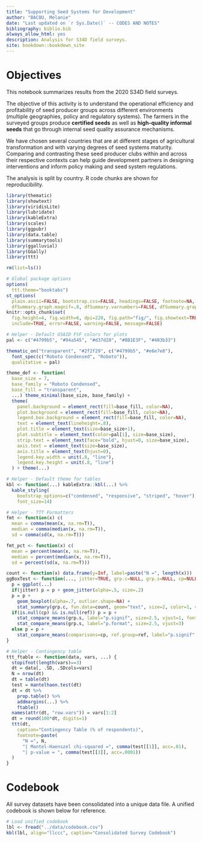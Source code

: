 ```yaml
---
title: "Supporting Seed Systems for Development"
author: "BACOU, Melanie"
date: "Last updated on `r Sys.Date()` -- CODES AND NOTES"
bibliography: biblio.bib
always_allow_html: yes
description: Analysis for S34D field surveys.
site: bookdown::bookdown_site
---
```


# Objectives

This notebook summarizes results from the 2020 S34D field surveys. 

The objective of this activity is to understand the operational efficiency and profitability of seed producer groups across different environments (multiple geographies, policy and regulatory systems). The farmers in the surveyed groups produce **certified seeds** as well as **high-quality informal seeds** that go through internal seed quality assurance mechanisms. 

We have chosen several countries that are at different stages of agricultural transformation and with varying degrees of seed systems maturity. Comparing and contrasting these seed producer clubs within and across their respective contexts can help guide development partners in designing interventions and inform policy making and seed system regulations.

The analysis is split by country. R code chunks are shown for reproducibility.


```r

library(thematic)
library(showtext)
library(viridisLite)
library(lubridate)
library(kableExtra)
library(scales)
library(ggpubr)
library(data.table)
library(summarytools)
library(ggalluvial)
library(GGally)
library(ttt)

rm(list=ls())

# Global package options
options(
  ttt.theme="booktabs") 
st_options(
  plain.ascii=FALSE, bootstrap.css=FALSE, headings=FALSE, footnote=NA,
  dfSummary.graph.magnif=.8, dfSummary.varnumbers=FALSE, dfSummary.graph.col = FALSE) 
knitr::opts_chunk$set(
  fig.height=4, fig.width=6, dpi=220, fig.path="fig/", fig.showtext=TRUE, 
  include=TRUE, error=FALSE, warning=FALSE, message=FALSE)

# Helper - Default USAID FtF colors for plots
pal <- c("#4799b5", "#94a545", "#d37d28", "#8B1E3F", "#403b33")

thematic_on("transparent", "#2f2f29", c("#4799b5", "#e6e7e8"),
  font_spec(c("Roboto Condensed", "Roboto")),
  qualitative = pal)

theme_def <- function(
  base_size = 7, 
  base_family = "Roboto Condensed",
  base_fill = "transparent",
  ...) theme_minimal(base_size, base_family) +
  theme(
    panel.background = element_rect(fill=base_fill, color=NA),
    plot.background = element_rect(fill=base_fill, color=NA),
    legend.box.background = element_rect(fill=base_fill, color=NA),
    text = element_text(lineheight=.8),
    plot.title = element_text(size=base_size+1),
    plot.subtitle = element_text(color=pal[1], size=base_size),
    strip.text = element_text(face="bold", hjust=0, size=base_size),
    axis.text = element_text(size=base_size),
    axis.title = element_text(hjust=0),
    legend.key.width = unit(.8, "line"),
    legend.key.height = unit(.8, "line")
  ) + theme(...)

# Helper - Default theme for tables
kbl <- function(...) kableExtra::kbl(...) %>% 
  kable_styling(
    bootstrap_options=c("condensed", "responsive", "striped", "hover"), 
    font_size=14)

# Helper - TTT Formatters
fmt <- function(x) c(
  mean = comma(mean(x, na.rm=T)), 
  median = comma(median(x, na.rm=T)),
  sd = comma(sd(x, na.rm=T)))

fmt_pct <- function(x) c(
  mean = percent(mean(x, na.rm=T)), 
  median = percent(median(x, na.rm=T)),
  sd = percent(sd(x, na.rm=T)))

count <- function(x) data.frame(y=Inf, label=paste("N =", length(x)))
ggBoxTest <- function(..., jitter=TRUE, grp.c=NULL, grp.s=NULL, cp=NULL, ref=NULL) {
  p = ggplot(...)
  if(jitter) p = p + geom_jitter(alpha=.5, size=.2)
  p = p + 
    geom_boxplot(alpha=.7, outlier.shape=NA) +
    stat_summary(grp.c, fun.data=count, geom="text", size=2, color=1, vjust=1)
  if(is.null(cp) && is.null(ref)) p = p +
    stat_compare_means(grp.s, label="p.signif", size=2.5, vjust=1, fontface="bold") +
    stat_compare_means(grp.s, label="p.format", size=2.5, vjust=3)
  else p = p +
    stat_compare_means(comparisons=cp, ref.group=ref, label="p.signif", size=2.5)
}

# Helper - Contingency table
ttt_ftable <- function(data, vars, ...) {
  stopifnot(length(vars)==3)
  dt = data[, .SD, .SDcols=vars]
  N = nrow(dt)
  dt = table(dt)
  test = mantelhaen.test(dt)
  dt = dt %>%
    prop.table() %>%
    addmargins(...) %>%
    ftable()
  names(attr(dt, "row.vars")) = vars[1:2]
  dt = round(100*dt, digits=1)
  ttt(dt,
    caption="Contingency Table (% of respondents)",
    footnote=paste(
      "N =", N,
      "| Mantel-Haenszel chi-squared =", comma(test[[1]], acc=.01),
      "| p-value = ", comma(test[[3]], acc=.0001))
  )
}

```

# Codebook

All survey datasets have been consolidated into a unique data file. A unified codebook is shown below for reference.

```r

# Load unified codebook
lbl <- fread("../data/codebook.csv")
kbl(lbl, align="llccc", caption="Consolidated Survey Codebook")

```

